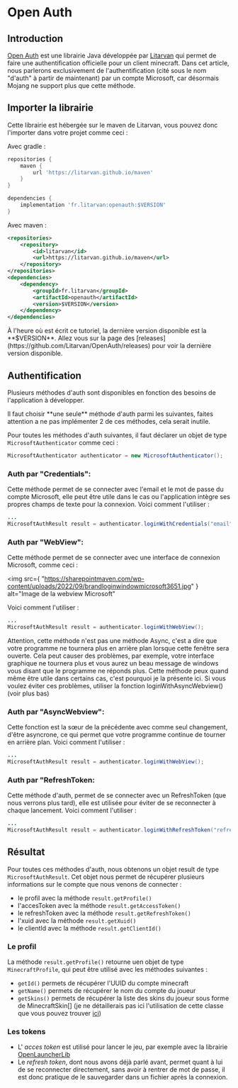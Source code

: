 # Open Auth

## Introduction

[Open Auth](https://github.com/litarvan/openauth) est une librairie Java développée par [Litarvan](https://github.com/litarvan) qui permet de faire une authentification officielle pour un client minecraft.
Dans cet article, nous parlerons exclusivement de l'authentification (cité sous le nom "d'auth" à partir de maintenant) par un compte Microsoft, car désormais Mojang ne support plus que cette méthode.

## Importer la librairie

Cette librairie est hébergée sur le maven de Litarvan, vous pouvez donc l'importer dans votre projet comme ceci :


<DynamicVersion version="1.1.4">
Avec gradle :

```groovy copy
repositories {
    maven {
        url 'https://litarvan.github.io/maven'
    }
}

dependencies {
    implementation 'fr.litarvan:openauth:$VERSION'
}

```

Avec maven :

```xml copy
<repositories>
    <repository>
        <id>litarvan</id>
        <url>https://litarvan.github.io/maven</url>
    </repository>
</repositories>
<dependencies>
    <dependency>
        <groupId>fr.litarvan</groupId>
        <artifactId>openauth</artifactId>
        <version>$VERSION</version>
    </dependency>
</dependencies>
```


<Callout type="info" emoji="✅">
  À l'heure où est écrit ce tutoriel, la dernière version disponible est la
  **$VERSION**. Allez vous sur la page des
  [releases](https://github.com/Litarvan/OpenAuth/releases) pour voir la
  dernière version disponible.
</Callout>

</DynamicVersion>

## Authentification

Plusieurs méthodes d'auth sont disponibles en fonction des besoins de l'application à développer.

<Callout type="warning" emoji="⚠️">
  Il faut choisir **une seule** méthode d'auth parmi les suivantes, faites
  attention a ne pas implémenter 2 de ces méthodes, cela serait inutile.
</Callout>

Pour toutes les méthodes d'auth suivantes, il faut déclarer un objet de type `MicrosoftAuthenticator` comme ceci :

```java
MicrosoftAuthenticator authenticator = new MicrosoftAuthenticator();
```

### Auth par "Credentials":

Cette méthode permet de se connecter avec l'email et le mot de passe du compte Microsoft, elle peut être utile dans le cas ou l'application intègre ses propres champs de texte pour la connexion.
Voici comment l'utiliser :

```java
...
MicrosoftAuthResult result = authenticator.loginWithCredentials("email", "password");
```

### Auth par "WebView":

Cette méthode permet de se connecter avec une interface de connexion Microsoft, comme ceci :

<img
  src={
    "https://sharepointmaven.com/wp-content/uploads/2022/09/brandloginwindowmicrosoft3651.jpg"
  }
  alt="Image de la webview Microsoft"
></img>
Voici comment l'utiliser :

```java
...
MicrosoftAuthResult result = authenticator.loginWithWebView();
```

<Callout type="warning" emoji="⚠️">
  Attention, cette méthode n'est pas une méthode Async, c'est a dire que votre
  programme ne tournera plus en arrière plan lorsque cette fenêtre sera ouverte.
  Cela peut causer des problèmes, par exemple, votre interface graphique ne
  tournera plus et vous aurez un beau message de windows vous disant que le
  programme ne réponds plus. Cette méthode peux quand même être utile dans
  certains cas, c'est pourquoi je la présente ici. Si vous voulez éviter ces
  problèmes, utiliser la fonction loginWithAsyncWebview() (voir plus bas)
</Callout>

### Auth par "AsyncWebview":

Cette fonction est la sœur de la précédente avec comme seul changement, d'être asyncrone, ce qui permet que votre programme continue de tourner en arrière plan.
Voici comment l'utiliser :

```java
...
MicrosoftAuthResult result = authenticator.loginWithWebView();
```

### Auth par "RefreshToken:

Cette méthode d'auth, permet de se connecter avec un RefreshToken (que nous verrons plus tard), elle est utilisée pour éviter de se reconnecter à chaque lancement.
Voici comment l'utiliser :

```java
...
MicrosoftAuthResult result = authenticator.loginWithRefreshToken("refresh token");
```

## Résultat

Pour toutes ces méthodes d'auth, nous obtenons un objet result de type `MicrosoftAuthResult`. Cet objet nous permet de récupérer plusieurs informations sur le compte que nous venons de connecter :

- le profil avec la méthode `result.getProfile()`
- l'accesToken avec la méthode `result.getAccessToken()`
- le refreshToken avec la méthode `result.getRefreshToken()`
- l'xuid avec la méthode `result.getXuid()`
- le clientId avec la méthode `result.getClientId()`

### Le profil

La méthode `result.getProfile()` retourne uen objet de type `MinecraftProfile`, qui peut être utilisé avec les méthodes suivantes :

- `getId()` permets de récupérer l'UUID du compte minecraft
- `getName()` permets de récupérer le nom du compte du joueur
- `getSkins()` permets de récupérer la liste des skins du joueur sous forme de MinecraftSkin[] (je ne détaillerais pas ici l'utilisation de cette classe que vous pouvez trouver [ici](https://github.com/Litarvan/OpenAuth/blob/518589d22210bf0763d9ae19d546ddf1dba3fb8c/src/main/java/fr/litarvan/openauth/microsoft/model/response/MinecraftProfile.java#L60))

### Les tokens

- L' _acces token_ est utilisé pour lancer le jeu, par exemple avec la librairie [OpenLauncherLib](https://github.com/Litarvan/OpenLauncherLib)
- Le _refresh token_, dont nous avons déjà parlé avant, permet quant à lui de se reconnecter directement, sans avoir à rentrer de mot de passe, il est donc pratique de le sauvegarder dans un fichier après la connexion.
